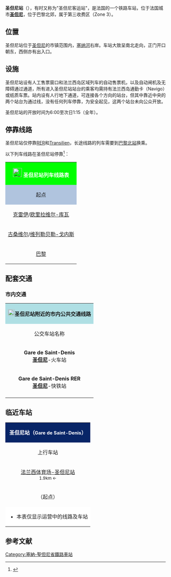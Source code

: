 {{Infobox station
| name          =[[File:Sncf-logo.svg|32x32px]]圣但尼站<br>{{lang|fr|Gare de Saint-Denis}} 
| type          = [[法国铁路|法国铁路]]
| image = File:Gare de Saint-Denis-2014.jpg
|image_caption = 圣但尼站（2014年8月）
| address       = {{FRA}}[[塞纳-圣但尼省|塞纳-圣但尼省]][[圣但尼_(塞纳-圣但尼省)|圣但尼]]
| latd          = 48
| latm          = 56
| lats          = 07
| latNS         = N
| longd         = 2
| longm         = 20
| longs         = 44
| longEW        = E
| operator = [[File:Sncf-logo.svg|32x32px]]
| coordinates_display = yes
| iso_region    = FR
| line          = 
* [[巴黎－里尔铁路|巴黎－里尔铁路]]
* [[圣但尼－迪耶普铁路|圣但尼－迪耶普铁路]] 
| platform      = 5
| tracks        = 7
| elevation = 37米
| opened        = 1846年6月21日
| rebuilt =
| status = 使用中
| closed        = 
| passengers= 26,605,800人次<ref>{{Cite web|url=https://ressources.data.sncf.com/explore/dataset/frequentation-gares/?sort=voyageurs_2014|title=Fréquentation en gares|accessdate=2016-11-08|author=SNCF|date=|language=法语|publisher=SNCF Open Data|archive-date=2016-10-10|archive-url=https://web.archive.org/web/20161010215116/https://ressources.data.sncf.com/explore/dataset/frequentation-gares/?sort=voyageurs_2014|dead-url=no}}</ref>
| pass_year= 2015年
| station_type = 客运车站
| connections = 
* [[File:Tramway-T.svg|16x16px]][[File:Logo_Paris_tram_ligne1.svg|16x16px]]
* [[File:Tramway-T.svg|16x16px]][[File:Logo_Paris_tram_ligne8.svg|16x16px]]
* [[RATP公交路网|巴黎城市公共交通]]
* [[file:Noctilie_logo.svg|51x51px]]
| route_map =
| map_locator   = 
| note =
}}

'''圣但尼站'''（{{lang-fr|Gare de Saint-Denis}}），有时又称为"圣但尼客运站"，是法国的一个铁路车站，位于法国城市'''[[圣但尼_(塞纳-圣但尼省)|圣但尼]]'''，位于巴黎北郊，属于第三收费区（Zone 3）。

==位置==

圣但尼站位于[[圣但尼_(塞纳-圣但尼省)|圣但尼]]的市镇范围内，[[塞纳河|塞纳河]]右岸。车站大致呈南北走向，正门开口朝东，西侧亦有出入口。

==设施==

圣但尼站设有人工售票窗口和法兰西岛区域列车的自动售票机，以及自动闸机及无障碍通过通道，所有进入圣但尼站站台的乘客均需持有法兰西岛通勤卡（Navigo）或纸质车票。站内设有人行地下通道，可连接各个方向的站台，但其中靠近中央的两个站台为通过线，没有任何列车停靠，为安全起见，这两个站台未向公众开放。

圣但尼站的开放时间为6:00至次日1:15（全年）。

== 停靠线路 ==

{{动态列表|最后更新时间：2016年11月8日。本章节内容仅供参考，不排除因施工或罢工而引发的临时性变更。欢迎修正和补充}}

圣但尼站仅停靠[[区域快铁|RER]]和[[法兰西岛区域铁路|Transilien]]，长途线路的列车需要到[[巴黎北站|巴黎北站]]换乘。

以下列车线路在圣但尼站停靠<ref>{{Cite web|url=https://www.transilien.com/lignes/rer-trains/ligne-H|title=Ligne H|accessdate=2016-11-08|author=Transilien|date=|language=法语|publisher=Transilien|archive-date=2016-07-11|archive-url=https://web.archive.org/web/20160711031041/http://www.transilien.com/lignes/rer-trains/ligne-H|dead-url=no}}</ref>：

{| class="wikitable mw-collapsible"
|colspan="5" style="background:#00FF00" align="center" |[[File:Sncf-logo.svg|28x28px]] '''<font color=#FFFFFF>圣但尼站列车线路表</font>'''
|-
!style="background:#B0C4DE"|起点
!style="background:#B0C4DE"|上一站
!style="background:#B0C4DE"|线路
!style="background:#B0C4DE"|下一站
!style="background:#B0C4DE"|终点
|-
|[[克雷伊站|克雷伊]]/[[欧里拉维尔-库瓦站|欧里拉维尔-库瓦]]
| rowspan="2"|[[皮耶尔菲特-斯坦站|皮耶尔菲特-斯坦]]
| rowspan="2"|[[File:RER.svg|21x21px]][[File:Paris_RER_D_icon.svg|21x21px]]
| rowspan="2"|[[法兰西体育场-圣但尼站|法兰西体育场]]
|[[科尔贝埃松站|科尔贝埃松]]
|-
|[[古桑维尔站|古桑维尔]]/[[维列勒贝勒-戈内斯站|维列勒贝勒-戈内斯]]
|[[默伦站|默伦]]/[[马勒舍布站|马勒舍布]]
|-
| rowspan="3"|[[巴黎北站|巴黎]]
| rowspan="3"|[[巴黎北站|巴黎北]]
| rowspan="3"|[[File:Logo_train_transilien.svg|21x21px]][[File:Logo_Paris_Transilien_ligneH.svg|21x21px]]
| rowspan="3"|[[埃皮奈-维勒塔讷斯站|埃皮奈-维勒塔讷斯]]
|[[吕扎尔什站|吕扎尔什]]/[[佩尔桑博蒙站|佩尔桑博蒙]]
|-
|[[佩尔桑博蒙站|佩尔桑博蒙]]/[[圣勒森林站|圣勒森林]]
|-
|[[蓬图瓦兹站|蓬图瓦兹]]
|}

==配套交通==

===市内交通===

{| class="wikitable mw-collapsible" 
|colspan="3" align="center" style="background:#AFDFE4"|[[File:Bus-logo.svg|21x21px]]'''圣但尼站附近的市内公共交通线路'''
|-
!align="center" |公交车站名称
!align="center" |位置
!align="center" |停靠线路{{noteTag|name=noteA}}<ref>{{Cite web|url=http://www.ratp.fr/informer/pdf/orienter/f_plan.php?fm=pdf&loc=secteur&nompdf=secteur8|title=secteur8|accessdate=2016-11-08|author=RATP|date=|language=法语|publisher=|archive-date=2017-05-23|archive-url=https://web.archive.org/web/20170523204219/http://www.ratp.fr/informer/pdf/orienter/f_plan.php?fm=pdf&loc=secteur&nompdf=secteur8|dead-url=no}}</ref>
|-
| rowspan="2"|'''Gare de Saint-Denis'''<br>'''[[圣但尼_(塞纳-圣但尼省)|圣但尼]]'''-火车站
|圣但尼站前方（运河西侧）
|
* [[File:Tramway-T.svg|16x16px]][[File:Logo_Paris_tram_ligne1.svg|16x16px]]：[[雷库尔提耶站|雷库尔提耶站]] ↔ [[诺瓦西勒塞克站|诺瓦西勒塞克站]]
|-
|圣但尼站前方（运河东侧）
|
* [[File:Tramway-T.svg|16x16px]][[File:Logo_Paris_tram_ligne8.svg|16x16px]]：[[圣但尼-巴黎门站|圣但尼-巴黎门站]] ↔ [[维尔塔讷斯|维尔塔讷斯]]-大学/[[塞纳河畔埃皮奈|塞纳河畔埃皮奈]]-奥日蒙
|-
| rowspan="2"|'''Gare de Saint-Denis RER'''<br>'''[[圣但尼_(塞纳-圣但尼省)|圣但尼]]'''-快铁站
|圣但尼站正门（东侧）
|
* 170路：'''[[巴黎十九区|巴黎]]'''-[[丁香门站|丁香门站]] ↔ '''[[圣但尼_(塞纳-圣但尼省)|圣但尼]]'''-快铁站
* [[File:Paris_logo_noctilien_jms.svg|16x16px]]44路：'''[[巴黎10区|巴黎]]'''-[[巴黎东站|火车东站]] ↔ '''{{link-fr|塞纳河畔皮耶尔菲特|Pierrefitte-sur-Seine}}'''-[[皮耶尔菲特-斯坦站|皮耶尔菲特-斯坦站]]
|-
|圣但尼站后门（西侧）
|
* 254路：'''[[圣但尼_(塞纳-圣但尼省)|圣但尼]]'''-快铁站 ↔ '''[[昂冈莱班|昂冈莱班]]'''-[[昂冈莱班站|火车站]]
* 274路：'''[[勒瓦卢瓦-佩雷|勒瓦卢瓦]]'''-伏尔泰维里耶 ↔ '''[[圣但尼_(塞纳-圣但尼省)|圣但尼]]'''-快铁站
|-
|colspan="3" style="background:#FFFFFF"|{{noteFoot|1=
{{noteTag|name=noteA|1='''粗体字'''代表该站所在的市镇；中文名称非官方正式翻译，仅供参考}}
}}
|}

==临近车站==

{|class="wikitable mw-collapsible" style="margin: 0 auto; width:42em;"
|colspan="3"  style="background:#082567" align="center"|<font color=#FFFFFF>'''圣但尼站（<span style="font-size:11pt;">Gare de Saint-Denis</span>）'''</font>
|-
!上行车站
!线路
!下行车站
|-
|align="center" |[[法兰西体育场-圣但尼站|法兰西体育场-圣但尼站]]<br><span style="font-size:small">1.9km ←</span>
|align="center" |'''[[巴黎－里尔铁路|巴黎－里尔铁路]]'''
|align="center" |[[皮耶尔菲特-斯坦站|皮耶尔菲特-斯坦站]]<br><span style="font-size:small">→ 3.9km</span>
|-
|align="center" |（起点）
|align="center" |'''[[圣但尼－迪耶普铁路|圣但尼－迪耶普铁路]]'''
|align="center" |[[埃皮奈-维勒塔讷斯站|埃皮奈-维勒塔讷斯站]]<br><span style="font-size:small">→ 3km</span>
|-
|colspan="3" style="background:#FFFFFF"|
*本表仅显示运营中的线路及车站
|}

== 参考文献 ==
{{Reflist}}

{{RER D}}
{{法国主要铁路车站}}

[[Category:塞納-聖但尼省鐵路車站|Category:塞納-聖但尼省鐵路車站]]